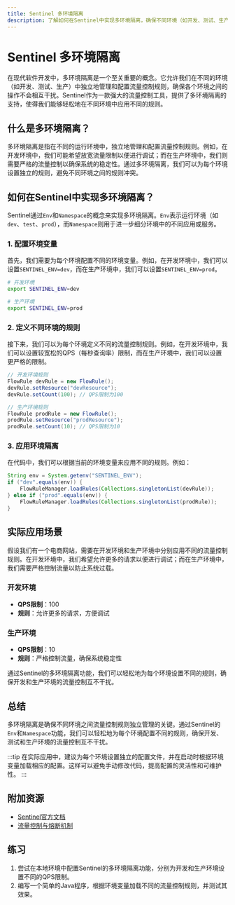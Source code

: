 ```yaml
---
title: Sentinel 多环境隔离
description: 了解如何在Sentinel中实现多环境隔离，确保不同环境（如开发、测试、生产）的流量控制和规则配置互不干扰。
---
```


# Sentinel 多环境隔离

在现代软件开发中，多环境隔离是一个至关重要的概念。它允许我们在不同的环境（如开发、测试、生产）中独立地管理和配置流量控制规则，确保各个环境之间的操作不会相互干扰。Sentinel作为一款强大的流量控制工具，提供了多环境隔离的支持，使得我们能够轻松地在不同环境中应用不同的规则。

## 什么是多环境隔离？

多环境隔离是指在不同的运行环境中，独立地管理和配置流量控制规则。例如，在开发环境中，我们可能希望放宽流量限制以便进行调试；而在生产环境中，我们则需要严格的流量控制以确保系统的稳定性。通过多环境隔离，我们可以为每个环境设置独立的规则，避免不同环境之间的规则冲突。

## 如何在Sentinel中实现多环境隔离？

Sentinel通过`Env`和`Namespace`的概念来实现多环境隔离。`Env`表示运行环境（如`dev`、`test`、`prod`），而`Namespace`则用于进一步细分环境中的不同应用或服务。

### 1. 配置环境变量

首先，我们需要为每个环境配置不同的环境变量。例如，在开发环境中，我们可以设置`SENTINEL_ENV=dev`，而在生产环境中，我们可以设置`SENTINEL_ENV=prod`。

```bash
# 开发环境
export SENTINEL_ENV=dev

# 生产环境
export SENTINEL_ENV=prod
```

### 2. 定义不同环境的规则

接下来，我们可以为每个环境定义不同的流量控制规则。例如，在开发环境中，我们可以设置较宽松的QPS（每秒查询率）限制，而在生产环境中，我们可以设置更严格的限制。

```java
// 开发环境规则
FlowRule devRule = new FlowRule();
devRule.setResource("devResource");
devRule.setCount(100); // QPS限制为100

// 生产环境规则
FlowRule prodRule = new FlowRule();
prodRule.setResource("prodResource");
prodRule.setCount(10); // QPS限制为10
```

### 3. 应用环境隔离

在代码中，我们可以根据当前的环境变量来应用不同的规则。例如：

```java
String env = System.getenv("SENTINEL_ENV");
if ("dev".equals(env)) {
    FlowRuleManager.loadRules(Collections.singletonList(devRule));
} else if ("prod".equals(env)) {
    FlowRuleManager.loadRules(Collections.singletonList(prodRule));
}
```

## 实际应用场景

假设我们有一个电商网站，需要在开发环境和生产环境中分别应用不同的流量控制规则。在开发环境中，我们希望允许更多的请求以便进行调试；而在生产环境中，我们需要严格控制流量以防止系统过载。

### 开发环境

- **QPS限制**：100
- **规则**：允许更多的请求，方便调试

### 生产环境

- **QPS限制**：10
- **规则**：严格控制流量，确保系统稳定性

通过Sentinel的多环境隔离功能，我们可以轻松地为每个环境设置不同的规则，确保开发和生产环境的流量控制互不干扰。

## 总结

多环境隔离是确保不同环境之间流量控制规则独立管理的关键。通过Sentinel的`Env`和`Namespace`功能，我们可以轻松地为每个环境配置不同的规则，确保开发、测试和生产环境的流量控制互不干扰。

:::tip
在实际应用中，建议为每个环境设置独立的配置文件，并在启动时根据环境变量加载相应的配置。这样可以避免手动修改代码，提高配置的灵活性和可维护性。
:::

## 附加资源

- [Sentinel官方文档](https://sentinelguard.io/zh-cn/docs/introduction.html)
- [流量控制与熔断机制](https://sentinelguard.io/zh-cn/docs/basic-flow-control.html)

## 练习

1. 尝试在本地环境中配置Sentinel的多环境隔离功能，分别为开发和生产环境设置不同的QPS限制。
2. 编写一个简单的Java程序，根据环境变量加载不同的流量控制规则，并测试其效果。